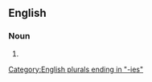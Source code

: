 ==English==

===Noun===
{{head|en|noun plural form}}

# {{plural of|candleberry|lang=en}}

[[Category:English plurals ending in "-ies"]]
